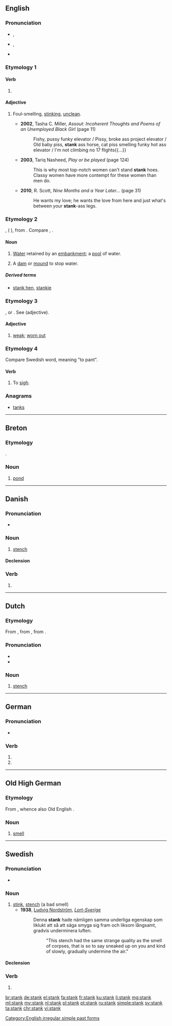 ==English==

===Pronunciation===
* {{enPR|stăngk}}, {{IPA|/stæŋk/|lang=en}}
* {{a|US|also}} {{enPR|stāngk}}, {{IPA|/steɪŋk/|lang=en}}
* {{rhymes|æŋk|lang=en}}

===Etymology 1===

====Verb====
{{head|en|verb form}}

# {{en-simple past of|stink}}

====Adjective====
{{en-adj|-}}

# {{context|AAVE|slang|derogatory|lang=en}} Foul-smelling, [[stink]]ing, [[unclean]].
#* '''2002''', Tasha C. Miller, ''Assout: Incoherent Thoughts and Poems of an Unemployed Black Girl'' (page 11)
#*: Fishy, pussy funky elevator / Pissy, broke ass project elevator / Old baby piss, '''stank''' ass horse, cat piss smelling funky hot ass elevator / I'm not climbing no 17 flights{{...}}
#* '''2003''', Tariq Nasheed, ''Play or be played'' (page 124)
#*: This is why most top-notch women can't stand '''stank''' hoes. Classy women have more contempt for these women than men do.
#* '''2010''', R. Scott, ''Nine Months and a Year Later...'' (page 31)
#*: He wants my love; he wants the love from here and just what's between your '''stank'''-ass legs.

===Etymology 2===
{{etyl|fro|en}} {{term|estanc|lang=fr}}, ({{etyl|fr|-}} {{term|étang|lang=fr}}), from {{etyl|la|en}} {{term|stagnum|lang=la||a pool}}. Compare {{term|stagnant|lang=en}}, {{term|stagnate|lang=en}}.

====Noun====
{{en-noun}}

# {{context|UK|dialect|lang=en}} [[water|Water]] retained by an [[embankment]]; a [[pool]] of water.
#: {{rfquotek|Robert of Brunne}}
#: {{rfquotek|Magna Carta paragraph 5}}
# {{context|UK|dialect|lang=en}} A [[dam]] or [[mound]] to stop water.

=====Derived terms=====
* [[stank hen]], [[stankie]]<!-- = moorhen -->

===Etymology 3===
{{etyl|fro|en}} {{term|estanc|lang=fro}}, or {{etyl|it|en}} {{term|stanco|lang=it}}. See {{term|stanch|lang=en}} (adjective).

====Adjective====
{{en-adj}}

# {{context|obsolete|lang=en}} [[weak]]; [[worn out]]
#: {{rfquotek|Spenser}}

===Etymology 4===
Compare Swedish word, meaning "to pant".

====Verb====
{{en-verb}}

# {{context|obsolete|UK|dialect|lang=en}} To [[sigh]].

{{Webster 1913}}

===Anagrams===
* [[tanks#English|tanks]]

[[Category:English irregular simple past forms]]

----

==Breton==

===Etymology===
{{borrowing|fro|estanc|lang=br}}.

===Noun===
{{head|br|noun|g=m}}

# [[pond]]

----

==Danish==

===Pronunciation===
* {{IPA|[ˈsd̥ɑŋˀɡ̊]|lang=da}}

===Noun===
{{da-noun|en|e}}

# [[stench]]

====Declension====
{{da-noun-infl|en|e}}

===Verb===
{{head|da|verb form}}

# {{past tense of|stinke|lang=da}}

----

==Dutch==

===Etymology===
From {{inh|nl|dum|stanc}}, from {{inh|nl|odt|stank}}, from {{inh|nl|gem-pro|*stankwaz}}.

===Pronunciation===
* {{audio|Nl-stank.ogg|Audio|lang=nl}}
* {{rhymes|ɑŋk|lang=nl}}

===Noun===
{{nl-noun|m|-en|stankje}}

# [[stench]]

----

==German==

===Pronunciation===
* {{rhymes|aŋk|lang=de}}

===Verb===
{{head|de|verb form}}

# {{de-verb form of|stinken|1|s|v}}
# {{de-verb form of|stinken|3|s|v}}

----

==Old High German==

===Etymology===
From {{inh|goh|gem-pro|*stankwaz}}, whence also Old English {{m|ang|stenċ}}.

===Noun===
{{goh-noun|m}}

# [[smell]]

----

==Swedish==

===Pronunciation===
* {{audio|Sv-en stank.ogg|audio|lang=sv}}

===Noun===
{{sv-noun|c}}

# [[stink]], [[stench]]  (a bad smell)
#* '''1938''', [[w:Ludvig Nordström|Ludvig Nordström]], [http://runeberg.org/lortsvrg/kap5p4.html ''Lort-Sverige'']
#*: Denna '''stank''' hade nämligen samma underliga egenskap som liklukt att så att säga smyga sig fram och liksom långsamt, gradvis underminera luften.
#*:: "This stench had the same strange quality as the smell of corpses, that is so to say sneaked up on you and kind of slowly, gradually undermine the air."

====Declension====
{{sv-noun-reg-r-c|2=stanke}}

===Verb===
{{head|sv|verb form}}

# {{sv-verb-form-past|stinka}}

[[br:stank]]
[[de:stank]]
[[el:stank]]
[[fa:stank]]
[[fr:stank]]
[[ku:stank]]
[[li:stank]]
[[mg:stank]]
[[ml:stank]]
[[my:stank]]
[[nl:stank]]
[[pl:stank]]
[[pt:stank]]
[[ru:stank]]
[[simple:stank]]
[[sv:stank]]
[[ta:stank]]
[[chr:stank]]
[[vi:stank]]